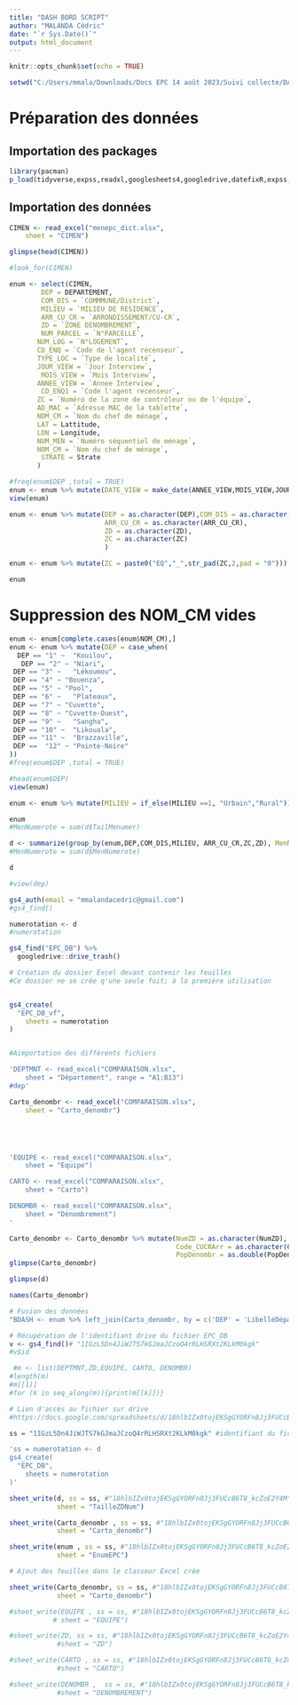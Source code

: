 ---
title: "DASH BORD SCRIPT"
author: "MALANDA Cédric"
date: "`r Sys.Date()`"
output: html_document
---

```{r setup, include=FALSE}
knitr::opts_chunk$set(echo = TRUE)
```

```{r}
setwd("C:/Users/mmala/Downloads/Docs EPC 14 août 2023/Suivi collecte/DASH BORD EPC RGPH-5")
```

# Préparation des données

## Importation des packages


```{r}
library(pacman)
p_load(tidyverse,expss,readxl,googlesheets4,googledrive,datefixR,expss, questionr, haven, labelled,googlesheets4)
```


## Importation des données
```{r}
CIMEN <- read_excel("menepc_dict.xlsx", 
    sheet = "CIMEN")
```


```{r}
glimpse(head(CIMEN))
```

```{r}
#look_for(CIMEN)
```

```{r}
enum <- select(CIMEN,
        DEP = DEPARTEMENT,                              
        COM_DIS = `COMMMUNE/District`, 
        MILIEU = `MILIEU DE RESIDENCE`,
        ARR_CU_CR = `ARRONDISSEMENT/CU-CR`,                          
        ZD = `ZONE DENOMBREMENT`,                             
        NUM_PARCEL = `N°PARCELLE`,                                    
       NUM_LOG = `N°LOGEMENT`,                                  
       CD_ENQ = `Code de l'agent recenseur`,                     
       TYPE_LOC = `Type de localité`,                              
       JOUR_VIEW = `Jour Interview`,                                
        MOIS_VIEW = `Mois Interview`, 
       ANNEE_VIEW = `Annee Interview`,
        CD_ENQ1 = `Code l'agent recenseur`,                        
       ZC = `Numéro de la zone de contrôleur ou de l'équipe`,
       AD_MAC = `Adresse MAC de la tablette`,                    
       NOM_CM = `Nom du chef de ménage`,                         
       LAT = Lattitude,                                     
       LON = Longitude,                                     
       NUM_MEN = `Numéro séquentiel de ménage`, 
       NOM_CM = `Nom du chef de ménage`,
        STRATE = Strate
       )
```



```{r}
#freq(enum$DEP ,total = TRUE)
enum <- enum %>% mutate(DATE_VIEW = make_date(ANNEE_VIEW,MOIS_VIEW,JOUR_VIEW))
view(enum)
```

```{r}
enum <- enum %>% mutate(DEP = as.character(DEP),COM_DIS = as.character(COM_DIS), MILIEU = as.character(MILIEU),
                        ARR_CU_CR = as.character(ARR_CU_CR),
                        ZD = as.character(ZD),
                        ZC = as.character(ZC)
                        )

enum <- enum %>% mutate(ZC = paste0("EQ","_",str_pad(ZC,2,pad = "0")))
```

```{r}
enum
```


# Suppression des NOM_CM vides 
```{r}
enum <- enum[complete.cases(enum$NOM_CM),]
enum <- enum %>% mutate(DEP = case_when(
  DEP == "1" ~	"Kouilou",			
   DEP == "2" ~	"Niari",			
 DEP == "3" ~	"Lékoumou",			
 DEP == "4"	~ "Bouenza",			
 DEP == "5"	~ "Pool",			
 DEP == "6" ~	"Plateaux",			
 DEP == "7"	~ "Cuvette",			
 DEP == "8"	~ "Cuvette-Ouest",			
 DEP == "9" ~	"Sangha",			
 DEP == "10" ~	"Likouala",
 DEP == "11" ~	"Brazzaville",			
 DEP ==  "12" ~	"Pointe-Noire"
))
#freq(enum$DEP ,total = TRUE)

```

```{r}
#head(enum$DEP)
view(enum)
```

```{r}

enum <- enum %>% mutate(MILIEU = if_else(MILIEU ==1, "Urbain","Rural")) 

enum
#MenNumerote = sum(d$TailMenumer)
```



```{r}
d <- summarize(group_by(enum,DEP,COM_DIS,MILIEU, ARR_CU_CR,ZC,ZD), MenNumerote = n())
#MenNumerote = sum(d$MenNumerote)
```



```{r}
d

```
```{r}
#view(dep)
```




```{r}
gs4_auth(email = "mmalandacedric@gmail.com")
#gs4_find() 
```

```{r}
numerotation <- d
#numerotation
```

```{r}
gs4_find("EPC_DB") %>%
  googledrive::drive_trash()
```



```{r}
# Création du dossier Excel devant contenir les feuilles
#Ce dossier ne se crée q'une seule foit; à la première utilisation


gs4_create(
  "EPC_DB_vf",
    sheets = numerotation
)



```



```{r}
#Aimportation des différents fichiers

'DEPTMNT <- read_excel("COMPARAISON.xlsx", 
    sheet = "Département", range = "A1:B13")
#dep'

Carto_denombr <- read_excel("COMPARAISON.xlsx", 
    sheet = "Carto_denombr")





'EQUIPE <- read_excel("COMPARAISON.xlsx", 
    sheet = "Equipe")

CARTO <- read_excel("COMPARAISON.xlsx", 
    sheet = "Carto")

DENOMBR <- read_excel("COMPARAISON.xlsx", 
    sheet = "Dénombrement")
'
```
```{r}
Carto_denombr <- Carto_denombr %>% mutate(NumZD = as.character(NumZD),
                                          Code_CUCRArr = as.character(Code_CUCRArr),
                                          PopDenombr = as.double(PopDenombr))
glimpse(Carto_denombr)
```


```{r}
glimpse(d)

```

```{r}

names(Carto_denombr)
```




```{r}
# Fusion des données 
"BDASH <- enum %>% left_join(Carto_denombr, by = c('DEP' = 'LibelléDépartement','ARR_CU_CR' = Code_CUCRArr','ZC' = 'EQUIPE' ,  'ZD' = 'NumZD' ))"
```



```{r}
# Récupération de l'identifiant drive du fichier EPC_DB
v <- gs4_find()# "1IGzL5Dn4JiWJTS7kGJmaJCzoQ4rRLHSRXt2KLkM0kgk"
#v$id
```

```{r}
 #m <- list(DEPTMNT,ZD,EQUIPE, CARTO, DENOMBR)
#length(m)
#m[[1]]
#for (k in seq_along(m)){print(m[[k]])}
```


```{r}
# Lien d'accès au fichier sur drive
#https://docs.google.com/spreadsheets/d/18hlbIZx0tojEKSgGYORFn8Jj3FUCcB6T8_kcZoE2Y4M/edit#gid=16471916
```

```{r}

ss = "1IGzL5Dn4JiWJTS7kGJmaJCzoQ4rRLHSRXt2KLkM0kgk" #identifiant du fichier sur drive = v$id

'ss = numerotation <- d
gs4_create(
  "EPC_DB",
    sheets = numerotation
)'
```

```{r}
sheet_write(d, ss = ss, #"18hlbIZx0tojEKSgGYORFn8Jj3FUCcB6T8_kcZoE2Y4M",
            sheet = "TailleZDNum")

sheet_write(Carto_denombr , ss = ss, #"18hlbIZx0tojEKSgGYORFn8Jj3FUCcB6T8_kcZoE2Y4M",
            sheet = "Carto_denombr")

sheet_write(enum , ss = ss, #"18hlbIZx0tojEKSgGYORFn8Jj3FUCcB6T8_kcZoE2Y4M",
            sheet = "EnumEPC")

```



```{r}
# Ajout des feuilles dans le classeur Excel crée

sheet_write(Carto_denombr, ss = ss, #"18hlbIZx0tojEKSgGYORFn8Jj3FUCcB6T8_kcZoE2Y4M",
            sheet = "Carto_denombr")

#sheet_write(EQUIPE , ss = ss, #"18hlbIZx0tojEKSgGYORFn8Jj3FUCcB6T8_kcZoE2Y4M",
           # sheet = "EQUIPE")

#sheet_write(ZD, ss = ss, #"18hlbIZx0tojEKSgGYORFn8Jj3FUCcB6T8_kcZoE2Y4M",
            #sheet = "ZD")

#sheet_write(CARTO , ss = ss, #"18hlbIZx0tojEKSgGYORFn8Jj3FUCcB6T8_kcZoE2Y4M",
            #sheet = "CARTO")

#sheet_write(DENOMBR ,  ss = ss, #"18hlbIZx0tojEKSgGYORFn8Jj3FUCcB6T8_kcZoE2Y4M",
            #sheet = "DENOMBREMENT")
```









